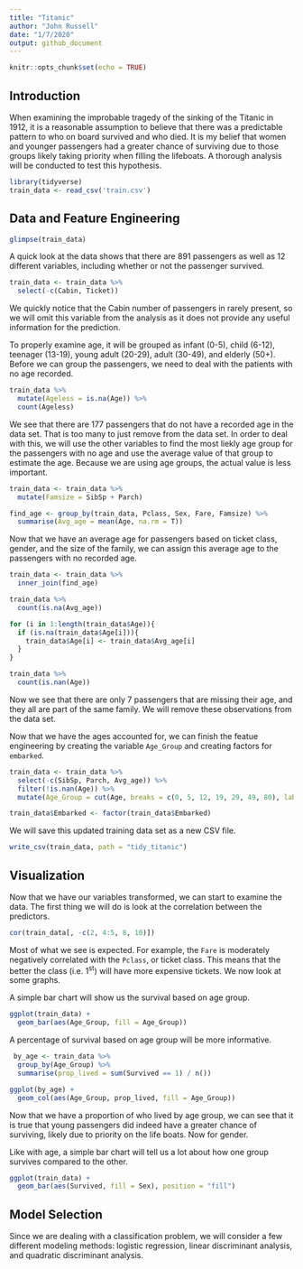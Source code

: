 ```yaml
---
title: "Titanic"
author: "John Russell"
date: "1/7/2020"
output: github_document
---
```


```r
knitr::opts_chunk$set(echo = TRUE)
```

## Introduction

When examining the improbable tragedy of the sinking of the Titanic in 1912, it is a reasonable assumption to believe that there was a predictable pattern to who on board survived and who died. It is my belief that women and younger passengers had a greater chance of surviving due to those groups likely taking priority when filling the lifeboats. A thorough analysis will be conducted to test this hypothesis.

```r
library(tidyverse)
train_data <- read_csv('train.csv')
```

## Data and Feature Engineering
```r
glimpse(train_data)
```

A quick look at the data shows that there are 891 passengers as well as 12 different variables, including whether or not the passenger survived.


```r
train_data <- train_data %>%
  select(-c(Cabin, Ticket))
```

We quickly notice that the Cabin number of passengers in rarely present, so we will omit this variable from the analysis as it does not provide any useful information for the prediction.
 
To properly examine age, it will be grouped as infant (0-5), child (6-12), teenager (13-19), young adult (20-29), adult (30-49), and elderly (50+). Before we can group the passengers, we need to deal with the patients with no age recorded. 

```r
train_data %>%
  mutate(Ageless = is.na(Age)) %>%
  count(Ageless)
```

We see that there are 177 passengers that do not have a recorded age in the data set. That is too many to just remove from the data set. In order to deal with this, we will use the other variables to find the most liekly age group for the passengers with no age and use the average value of that group to estimate the age. Because we are using age groups, the actual value is less important. 

```r
train_data <- train_data %>%
  mutate(Famsize = SibSp + Parch)

find_age <- group_by(train_data, Pclass, Sex, Fare, Famsize) %>%
  summarise(Avg_age = mean(Age, na.rm = T))
```

Now that we have an average age for passengers based on ticket class, gender, and the size of the family, we can assign this average age to the passengers with no recorded age. 

```r
train_data <- train_data %>%
  inner_join(find_age)

train_data %>%
  count(is.na(Avg_age))

for (i in 1:length(train_data$Age)){
  if (is.na(train_data$Age[i])){
    train_data$Age[i] <- train_data$Avg_age[i]
  }
}

train_data %>%
  count(is.nan(Age))
```

Now we see that there are only 7 passengers that are missing their age, and they all are part of the same family. We will remove these observations from the data set. 

Now that we have the ages accounted for, we can finish the featue engineering by creating the variable `Age_Group` and creating factors for `embarked`.

```r
train_data <- train_data %>%
  select(-c(SibSp, Parch, Avg_age)) %>%
  filter(!is.nan(Age)) %>%
  mutate(Age_Group = cut(Age, breaks = c(0, 5, 12, 19, 29, 49, 80), labels = c("Infant", "Child", "Teen", "Young Adult", "Adult", "Elderly")))

train_data$Embarked <- factor(train_data$Embarked)
```

We will save this updated training data set as a new CSV file.

```r
write_csv(train_data, path = "tidy_titanic")
```


## Visualization

Now that we have our variables transformed, we can start to examine the data. The first thing we will do is look at the correlation between the predictors. 

```r
cor(train_data[, -c(2, 4:5, 8, 10)])
```

Most of what we see is expected. For example, the `Fare` is moderately negatively correlated with the `Pclass`, or ticket class. This means that the better the class (i.e. 1^st^) will have more expensive tickets. We now look at some graphs.

A simple bar chart will show us the survival based on age group.

```r
ggplot(train_data) +
  geom_bar(aes(Age_Group, fill = Age_Group))
```

A percentage of survival based on age group will be more informative. 

```r
 by_age <- train_data %>%
  group_by(Age_Group) %>%
  summarise(prop_lived = sum(Survived == 1) / n()) 

ggplot(by_age) +
  geom_col(aes(Age_Group, prop_lived, fill = Age_Group))
```

Now that we have a proportion of who lived by age group, we can see that it is true that young passengers did indeed have a greater chance of surviving, likely due to priority on the life boats. Now for gender.

Like with age, a simple bar chart will tell us a lot about how one group survives compared to the other.

```r
ggplot(train_data) +
  geom_bar(aes(Survived, fill = Sex), position = "fill")
```

## Model Selection

Since we are dealing with a classification problem, we will consider a few different modeling methods: logistic regression, linear discriminant analysis, and quadratic discriminant analysis. 


